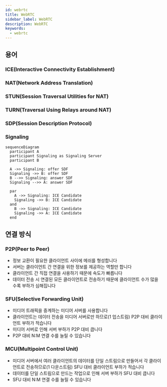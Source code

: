```yaml
---
id: webrtc
title: WebRTC
sidebar_label: WebRTC
description: WebRTC
keywords:
  - webrtc
---
```


## 용어

### ICE(Interactive Connectivity Establishment)

### NAT(Network Address Translation)

### STUN(Session Traversal Utilities for NAT)

### TURN(Traversal Using Relays around NAT)

### SDP(Session Description Protocol)

### Signaling

```mermaid
sequenceDiagram
  participant A
  participant Signaling as Signaling Server
  participant B

  A ->> Signaling: offer SDF
  Signaling ->> B: offer SDF
  B -->> Signaling: answer SDF
  Signaling -->> A: answer SDF

  par
    A ->> Signaling: ICE Candidate
    Signaling ->> B: ICE Candidate
  and
    B ->> Signaling: ICE Candidate
    Signaling ->> A: ICE Candidate
  end
```

## 연결 방식

### P2P(Peer to Peer)

- 정보 교환이 필요한 클라이언트 사이에 메쉬를 형성합니다
- 서버는 클라이언트 간 연결을 위한 정보를 제공하는 역할만 합니다
- 클라이언트 간 직접 연결을 사용하기 때문에 속도가 빠릅니다
- 데이터 전송 시 연결된 모든 클라이언트로 전송하기 때문에 클라이언트 수가 많을 수록 부하가 심해집니다

### SFU(Selective Forwarding Unit)

- 미디어 트래픽을 중계하는 미디어 서버를 사용합니다
- 클라이언트는 데이터 전송을 미디어 서버로만 하므로(1 업스트림) P2P 대비 클라이언트 부하가 적습니다
- 미디어 서버로 인해 서버 부하가 P2P 대비 큽니다
- P2P 대비 N:M 연결 수를 늘릴 수 있습니다

### MCU(Multipoint Control Unit)

- 미디어 서버에서 여러 클라이언트의 데이터를 단일 스트림으로 만들어서 각 클라이언트로 전송하므로(1 다운스트림) SFU 대비 클라이언트 부하가 적습니다
- 데이터를 단일 스트림으로 만드는 작업으로 인해 서버 부하가 SFU 대비 큽니다
- SFU 대비 N:M 연결 수를 늘릴 수 있습니다
